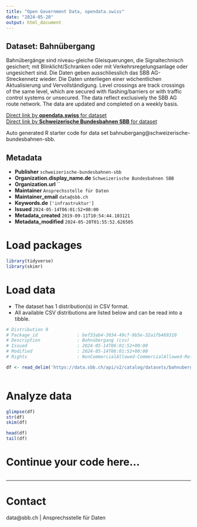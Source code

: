 ```yaml
---
title: "Open Government Data, opendata.swiss"
date: "2024-05-20"
output: html_document
---
```


## Dataset: Bahnübergang

Bahnübergänge sind niveau-gleiche Gleisquerungen, die Signaltechnisch gesichert; mit Blinklicht/Schranken oder mit Verkehrsregelungsanlage oder ungesichert sind. Die Daten geben ausschliesslich das SBB AG-Streckennetz wieder. Die Daten unterliegen einer wöchentlichen Aktualisierung und Vervollständigung. Level crossings are track crossings of the same level, which are secured with flashing/barriers or with traffic control systems or unsecured. The data reflect exclusively the SBB AG route network.  The data are updated and completed on a weekly basis.

[Direct link by **opendata.swiss** for dataset](https://opendata.swiss/de/dataset/bahnubergang)<br>
[Direct link by **Schweizerische Bundesbahnen SBB** for dataset](https://data.sbb.ch/explore/dataset/bahnubergang/)

Auto generated R starter code for data set bahnubergang@schweizerische-bundesbahnen-sbb.

## Metadata

- **Publisher** `schweizerische-bundesbahnen-sbb`
- **Organization.display_name.de** `Schweizerische Bundesbahnen SBB`
- **Organization.url** ``
- **Maintainer** `Ansprechsstelle für Daten`
- **Maintainer_email** `data@sbb.ch`
- **Keywords.de** `['infrastruktur']`
- **Issued** `2024-05-14T06:01:52+00:00`
- **Metadata_created** `2019-09-11T10:54:44.103121`
- **Metadata_modified** `2024-05-20T01:55:52.626505`


# Load packages

```r

library(tidyverse)
library(skimr)

```

# Load data

-   The dataset has 1 distribution(s) in CSV format.
-   All available CSV distributions are listed below and can be read into a tibble.

```r

# Distribution 0
# Package_id               : bef33ab4-3034-49c7-9b5e-32a1fb469310
# Description              : Bahnübergang (csv)
# Issued                   : 2024-05-14T06:01:52+00:00
# Modified                 : 2024-05-14T06:01:52+00:00
# Rights                   : NonCommercialAllowed-CommercialAllowed-ReferenceRequired

df <- read_delim('https://data.sbb.ch/api/v2/catalog/datasets/bahnubergang/exports/csv')



```

# Analyze data

```r

glimpse(df)
str(df)
skim(df)

head(df)
tail(df)

```

# Continue your code here...

```r

```

------------------------------------------------------------------------

# Contact

data@sbb.ch | Ansprechsstelle für Daten
